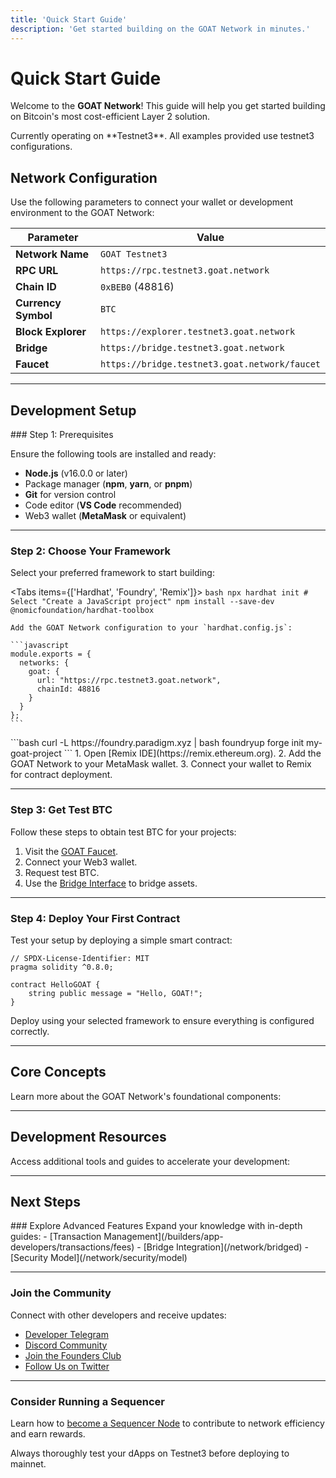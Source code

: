```yaml
---
title: 'Quick Start Guide'
description: 'Get started building on the GOAT Network in minutes.'
---
```



# Quick Start Guide

Welcome to the **GOAT Network**! This guide will help you get started building on Bitcoin's most cost-efficient Layer 2 solution.

<Callout type="info">
  Currently operating on **Testnet3**. All examples provided use testnet3 configurations. 
</Callout>

## Network Configuration

Use the following parameters to connect your wallet or development environment to the GOAT Network:

| Parameter           | Value                                        |
|---------------------|----------------------------------------------|
| **Network Name**    | `GOAT Testnet3`                              |
| **RPC URL**         | `https://rpc.testnet3.goat.network`          |
| **Chain ID**        | `0xBEB0` (48816)                             |
| **Currency Symbol** | `BTC`                                        |
| **Block Explorer**  | `https://explorer.testnet3.goat.network`     |
| **Bridge**          | `https://bridge.testnet3.goat.network`       |
| **Faucet**          | `https://bridge.testnet3.goat.network/faucet`|

---

## Development Setup

<Steps>
### Step 1: Prerequisites

Ensure the following tools are installed and ready:

- **Node.js** (v16.0.0 or later)
- Package manager (**npm**, **yarn**, or **pnpm**)
- **Git** for version control
- Code editor (**VS Code** recommended)
- Web3 wallet (**MetaMask** or equivalent)

---

### Step 2: Choose Your Framework

Select your preferred framework to start building:

<Tabs items={['Hardhat', 'Foundry', 'Remix']}>
  <Tab title="Hardhat">
    ```bash
    npx hardhat init
    # Select "Create a JavaScript project"
    npm install --save-dev @nomicfoundation/hardhat-toolbox
    ```

    Add the GOAT Network configuration to your `hardhat.config.js`:

    ```javascript
    module.exports = {
      networks: {
        goat: {
          url: "https://rpc.testnet3.goat.network",
          chainId: 48816
        }
      }
    };
    ```
  </Tab>
  <Tab title="Foundry">
    ```bash
    curl -L https://foundry.paradigm.xyz | bash
    foundryup
    forge init my-goat-project
    ```
  </Tab>
  <Tab title="Remix">
    1. Open [Remix IDE](https://remix.ethereum.org).
    2. Add the GOAT Network to your MetaMask wallet.
    3. Connect your wallet to Remix for contract deployment.
  </Tab>
</Tabs>

---

### Step 3: Get Test BTC

Follow these steps to obtain test BTC for your projects:

1. Visit the [GOAT Faucet](https://bridge.testnet3.goat.network/faucet).
2. Connect your Web3 wallet.
3. Request test BTC.
4. Use the [Bridge Interface](https://bridge.testnet3.goat.network) to bridge assets.

---

### Step 4: Deploy Your First Contract

Test your setup by deploying a simple smart contract:

```solidity
// SPDX-License-Identifier: MIT
pragma solidity ^0.8.0;

contract HelloGOAT {
    string public message = "Hello, GOAT!";
}
```

Deploy using your selected framework to ensure everything is configured correctly.
</Steps>

---

## Core Concepts

Learn more about the GOAT Network's foundational components:

<Cards>
  <Card 
    title="Bitcoin Layer 2" 
    href="/network/concepts/bitcoin"
    description="Leverage Bitcoin's security with Layer 2 efficiency."
  />
  <Card 
    title="ZKM Infrastructure" 
    href="/network/concepts/ZKM"
    description="Dive into the zkVM-powered infrastructure that drives scalability."
  />
  <Card 
    title="Optimistic Challenge Protocol" 
    href="/network/concepts/ocp"
    description="Ensure trust through optimistic validation."
  />
</Cards>

---

## Development Resources

Access additional tools and guides to accelerate your development:

<Cards>
  <Card 
    title="Technical Whitepaper" 
    href="https://drive.google.com/file/d/1U-thxS4DRfSTOsLxC2ezQNk1KNrrLBd3/view"
    description="Dive deep into the GOAT Network's technical architecture."
  />
  <Card 
    title="Smart Contract Guide" 
    href="/builders/app-developers/contracts/solidity"
    description="Learn to write and deploy smart contracts effectively."
  />
  <Card 
    title="Bridge Integration" 
    href="/network/bridged"
    description="Integrate seamless asset transfers between layers."
  />
  <Card 
    title="Security Best Practices" 
    href="/network/security/model"
    description="Follow essential guidelines to secure your contracts."
  />
</Cards>

---

## Next Steps

<Steps>
### Explore Advanced Features
Expand your knowledge with in-depth guides:
- [Transaction Management](/builders/app-developers/transactions/fees)
- [Bridge Integration](/network/bridged)
- [Security Model](/network/security/model)

---

### Join the Community
Connect with other developers and receive updates:
- [Developer Telegram](https://t.me/+5JwHzveSo4IxMGY5)
- [Discord Community](https://discord.gg/goatnetwork)
- [Join the Founders Club](https://founders.goat.network/)
- [Follow Us on Twitter](https://twitter.com/GOATRollup)

---

### Consider Running a Sequencer

Learn how to [become a Sequencer Node](/builders/sequencers/overview) to contribute to network efficiency and earn rewards.
</Steps>

<Callout type="warning">
  Always thoroughly test your dApps on Testnet3 before deploying to mainnet.
</Callout>

